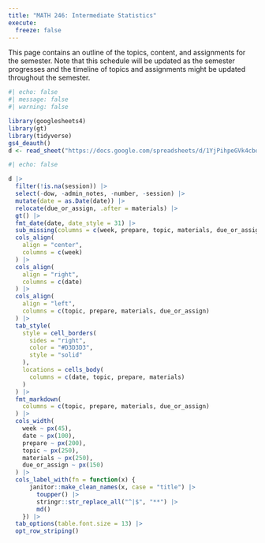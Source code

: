```yaml
---
title: "MATH 246: Intermediate Statistics"
execute: 
  freeze: false
---
```


This page contains an outline of the topics, content, and assignments for the semester. Note that this schedule will be updated as the semester progresses and the timeline of topics and assignments might be updated throughout the semester.

```r
#| echo: false
#| message: false
#| warning: false

library(googlesheets4)
library(gt)
library(tidyverse)
gs4_deauth()
d <- read_sheet("https://docs.google.com/spreadsheets/d/1YjPihpeGVk4cboGvEpKLOpcqZBf5P0tGClfsnKluuVs/edit?gid=0#gid=0")
```

```r
#| echo: false

d |>
  filter(!is.na(session)) |>
  select(-dow, -admin_notes, -number, -session) |>
  mutate(date = as.Date(date)) |>
  relocate(due_or_assign, .after = materials) |>
  gt() |>
  fmt_date(date, date_style = 31) |>
  sub_missing(columns = c(week, prepare, topic, materials, due_or_assign), missing_text = "") |>
  cols_align(
    align = "center", 
    columns = c(week)
  ) |>
  cols_align(
    align = "right", 
    columns = c(date)
  ) |>
  cols_align(
    align = "left", 
    columns = c(topic, prepare, materials, due_or_assign)
  ) |>
  tab_style(
    style = cell_borders(
      sides = "right",
      color = "#D3D3D3",
      style = "solid"
    ),
    locations = cells_body(
      columns = c(date, topic, prepare, materials)
    )
  ) |>
  fmt_markdown(
    columns = c(topic, prepare, materials, due_or_assign)
  ) |>
  cols_width(
    week ~ px(45),
    date ~ px(100), 
    prepare ~ px(200),
    topic ~ px(250),
    materials ~ px(250),
    due_or_assign ~ px(150)
  ) |>
  cols_label_with(fn = function(x) {
      janitor::make_clean_names(x, case = "title") |>
        toupper() |>
        stringr::str_replace_all("^|$", "**") |>
        md()
    }) |>
  tab_options(table.font.size = 13) |>
  opt_row_striping()
```
